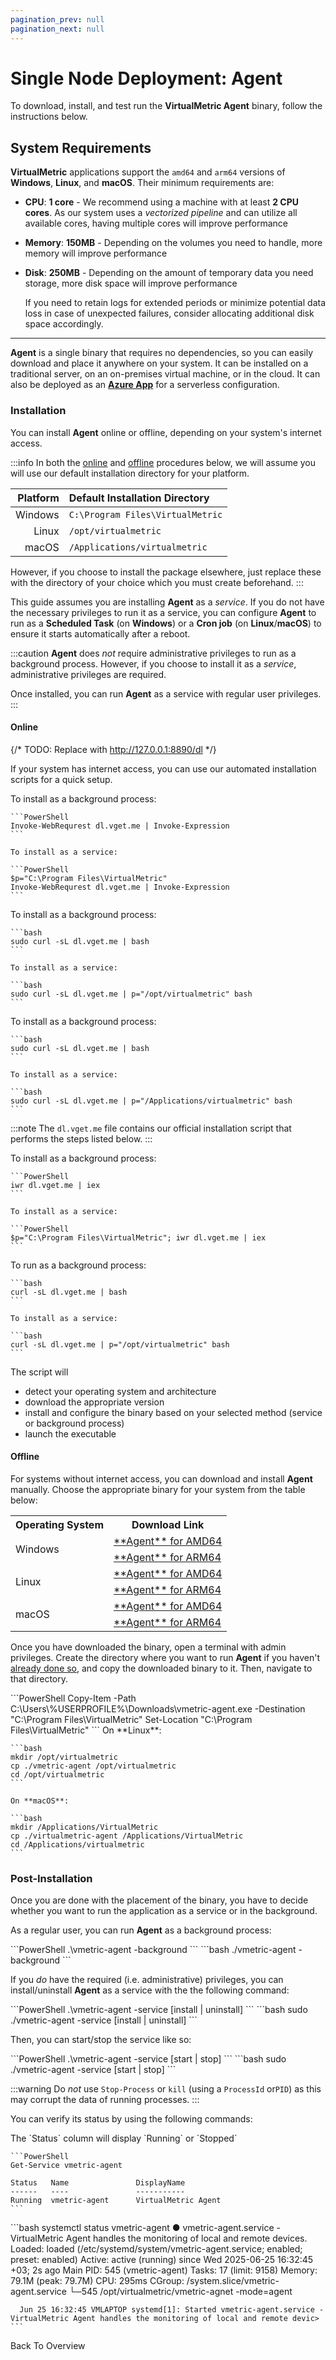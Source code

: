 ```yaml
---
pagination_prev: null
pagination_next: null
---
```



# Single Node Deployment: Agent

To download, install, and test run the **VirtualMetric Agent** binary, follow the instructions below.

## System Requirements

**VirtualMetric** applications support the `amd64` and `arm64` versions of **Windows**, **Linux**, and **macOS**. Their minimum requirements are:

- **CPU**: **1 core** - We recommend using a machine with at least **2 CPU cores**. As our system uses a _vectorized pipeline_ and can utilize all available cores, having multiple cores will improve performance
- **Memory**: **150MB** - Depending on the volumes you need to handle, more memory will improve performance
- **Disk**: **250MB** - Depending on the amount of temporary data you need storage, more disk space will improve performance

  If you need to retain logs for extended periods or minimize potential data loss in case of unexpected failures, consider allocating additional disk space accordingly.

---

**Agent** is a single binary that requires no dependencies, so you can easily download and place it anywhere on your system. It can be installed on a traditional server, on an on-premises virtual machine, or in the cloud. It can also be deployed as an [**Azure App**](../deployment/on-azure-app-service.mdx) for a serverless configuration.

### Installation

You can install **Agent** online or offline, depending on your system's internet access.

:::info
In both the [online](#online) and [offline](#offline) procedures below, we will assume you will use our default installation directory for your platform.

|Platform|Default Installation Directory|
|--:|:--|
|Windows|`C:\Program Files\VirtualMetric`|
|Linux|`/opt/virtualmetric`|
|macOS|`/Applications/virtualmetric`|

However, if you choose to install the package elsewhere, just replace these with the directory of your choice which you must create beforehand.
:::

This guide assumes you are installing **Agent** as a _service_. If you do not have the necessary privileges to run it as a service, you can configure **Agent** to run as a **Scheduled Task** (on **Windows**) or a **Cron job** (on **Linux**/**macOS**) to ensure it starts automatically after a reboot.

:::caution
**Agent**  does _not_ require administrative privileges to run as a background process. However, if you choose to install it as a _service_, administrative privileges are required.

Once installed, you can run **Agent** as a service with regular user privileges.
:::

#### Online

{/* TODO: Replace with http://127.0.0.1:8890/dl */}

If your system has internet access, you can use our automated installation scripts for a quick setup.

<Tabs>
  <TabItem value="windows" label="Windows" default>  
    To install as a background process:

    ```PowerShell
    Invoke-WebRequrest dl.vget.me | Invoke-Expression
    ```

    To install as a service:

    ```PowerShell
    $p="C:\Program Files\VirtualMetric"
    Invoke-WebRequrest dl.vget.me | Invoke-Expression
    ```
  </TabItem>
  <TabItem value="linux" label="Linux">  
    To install as a background process:

    ```bash
    sudo curl -sL dl.vget.me | bash
    ```

    To install as a service:

    ```bash
    sudo curl -sL dl.vget.me | p="/opt/virtualmetric" bash
    ```
  </TabItem>
  <TabItem value="macos" label="macOS">  
    To install as a background process:

    ```bash
    sudo curl -sL dl.vget.me | bash
    ```

    To install as a service:

    ```bash
    sudo curl -sL dl.vget.me | p="/Applications/virtualmetric" bash
    ```
  </TabItem>
</Tabs>

:::note
The `dl.vget.me` file contains our official installation script that performs the steps listed below.
:::

<Tabs>
  <TabItem value="powershell" label="PowerShell" default>  
    To install as a background process:

    ```PowerShell
    iwr dl.vget.me | iex
    ```

    To install as a service:

    ```PowerShell
    $p="C:\Program Files\VirtualMetric"; iwr dl.vget.me | iex
    ```
  </TabItem>
  <TabItem value="bash" label="Bash">  
    To run as a background process:

    ```bash
    curl -sL dl.vget.me | bash
    ```

    To install as a service:

    ```bash
    curl -sL dl.vget.me | p="/opt/virtualmetric" bash
    ```
  </TabItem>
</Tabs>

The script will

- detect your operating system and architecture
- download the appropriate version
- install and configure the binary based on your selected method (service or background process)
- launch the executable

#### Offline

For systems without internet access, you can download and install **Agent** manually. Choose the appropriate binary for your system from the table below:

<table style={{textAlign: "center"}}>
  <tr><th>Operating System</th><th>Download Link</th></tr>
  <tr>
    <td rowspan="2">Windows</td>
   <td><a href="https://dl.vget.me/agent/windows/amd64">**Agent** for AMD64</a></td>
   </tr>
  <tr><td><a href="https://dl.vget.me/agent/windows/arm64">**Agent** for ARM64</a></td></tr>
  <tr>
    <td rowspan="2">Linux</td>
    <td><a href="https://dl.vget.me/agent/linux/amd64">**Agent** for AMD64</a></td>
  </tr>
  <tr><td><a href="https://dl.vget.me/agent/linux/arm64">**Agent** for ARM64</a></td></tr>
  <tr>
    <td rowspan="2">macOS</td>
    <td><a href="https://dl.vget.me/agent/darwin/amd64">**Agent** for AMD64</a></td>
  </tr>
  <tr><td><a href="https://dl.vget.me/agent/darwin/arm64">**Agent** for ARM64</a></td></tr>
</table>

Once you have downloaded the binary, open a terminal with admin privileges. Create the directory where you want to run **Agent** if you haven't [already done so](./overview.mdx#deployment), and copy the downloaded binary to it. Then, navigate to that directory.

<Tabs>
  <TabItem value="powershell" label="PowerShell" default>
    ```PowerShell
    Copy-Item -Path C:\Users\%USERPROFILE%\Downloads\vmetric-agent.exe -Destination "C:\Program Files\VirtualMetric"
    Set-Location "C:\Program Files\VirtualMetric"
    ```
  </TabItem>

  <TabItem value="bash" label="Bash">
    On **Linux**:

    ```bash
    mkdir /opt/virtualmetric
    cp ./vmetric-agent /opt/virtualmetric
    cd /opt/virtualmetric
    ```

    On **macOS**:

    ```bash
    mkdir /Applications/VirtualMetric
    cp ./virtualmetric-agent /Applications/VirtualMetric
    cd /Applications/virtualmetric
    ```
  </TabItem>
</Tabs>

### Post-Installation

Once you are done with the placement of the binary, you have to decide whether you want to run the application as a service or in the background.

As a regular user, you can run **Agent** as a background process:

<Tabs>
  <TabItem value="powershell" label="PowerShell" default>
    ```PowerShell
    .\vmetric-agent -background
    ```
  </TabItem>
  <TabItem value="bash" label="Bash">
    ```bash
    ./vmetric-agent -background
    ```
  </TabItem>
</Tabs>

If you _do_ have the required (i.e. administrative) privileges, you can install/uninstall **Agent** as a service with the the following command:

<Tabs>
  <TabItem value="powershell" label="PowerShell" default>
    ```PowerShell
    .\vmetric-agent -service [install | uninstall]
    ```
  </TabItem>
  <TabItem value="bash" label="Bash">
    ```bash
    sudo ./vmetric-agent -service [install | uninstall]
    ```
  </TabItem>
</Tabs>

Then, you can start/stop the service like so:

<Tabs>
  <TabItem value="powershell" label="PowerShell" default>
    ```PowerShell
    .\vmetric-agent -service [start | stop]
    ```
  </TabItem>
  <TabItem value="bash" label="Bash">
    ```bash
    sudo ./vmetric-agent -service [start | stop]
    ```
  </TabItem>
</Tabs>

:::warning
Do _not_ use `Stop-Process` or `kill` (using a `ProcessId` or`PID`) as this may corrupt the data of running processes.
:::

You can verify its status by using the following commands:

<Tabs>
  <TabItem value="powershell" label="PowerShell" default>
    The `Status` column will display `Running` or `Stopped`

    ```PowerShell
    Get-Service vmetric-agent

    Status   Name               DisplayName
    ------   ----               -----------
    Running  vmetric-agent      VirtualMetric Agent
    ```
  </TabItem>
  <TabItem value="bash" label="Bash">
    ```bash
    systemctl status vmetric-agent
      ● vmetric-agent.service - VirtualMetric Agent handles the monitoring of local and remote devices.
          Loaded: loaded (/etc/systemd/system/vmetric-agent.service; enabled; preset: enabled)
          Active: active (running) since Wed 2025-06-25 16:32:45 +03; 2s ago
        Main PID: 545 (vmetric-agent)
            Tasks: 17 (limit: 9158)
          Memory: 79.1M (peak: 79.7M)
              CPU: 295ms
          CGroup: /system.slice/vmetric-agent.service
                  └─545 /opt/virtualmetric/vmetric-agnet -mode=agent

      Jun 25 16:32:45 VMLAPTOP systemd[1]: Started vmetric-agent.service - VirtualMetric Agent handles the monitoring of local and remote devic>
    ```
  </TabItem>
</Tabs>

<Link to="./overview#downloads" className="button button--primary" style={{ width: '400px', display: 'inline-block', textAlign: 'center'}}>Back To Overview</Link>
